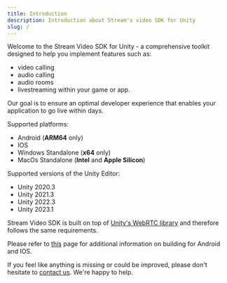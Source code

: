 ```yaml
---
title: Introduction
description: Introduction about Stream's video SDK for Unity
slug: /
---
```


Welcome to the Stream Video SDK for Unity - a comprehensive toolkit designed to help you implement features such as:
* video calling
* audio calling
* audio rooms 
* livestreaming
within your game or app.

Our goal is to ensure an optimal developer experience that enables your application to go live within days.

Supported platforms:
* Android (**ARM64** only)
* IOS
* Windows Standalone (**x64** only)
* MacOs Standalone (**Intel** and **Apple Silicon**)

Supported versions of the Unity Editor:
* Unity 2020.3
* Unity 2021.3
* Unity 2022.3
* Unity 2023.1

Stream Video SDK is built on top of [Unity's WebRTC library](https://docs.unity3d.com/Packages/com.unity.webrtc@3.0/manual/index.html) and therefore follows the same requirements.

Please refer to [this](https://docs.unity3d.com/Packages/com.unity.webrtc@3.0/manual/requirements.html) page for additional information on building for Android and IOS. 

If you feel like anything is missing or could be improved, please don't hesitate to [contact us](https://getstream.io/contact/). We're happy to help.
